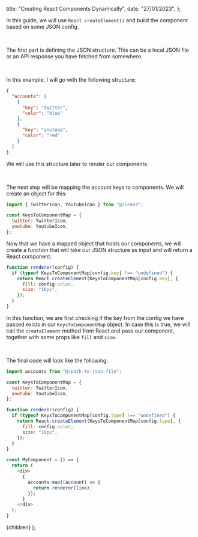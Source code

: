 
  title: "Creating React Components Dynamically",
  date: "27/01/2023",
};

In this guide, we will use `React.createElement()` and build the component based on some JSON config.

&nbsp;

The first part is defining the JSON structure. This can be a local JSON file or an API response you have fetched from somewhere.

&nbsp;

In this example, I will go with the following structure:

```json
{
  "accounts": [
    {
      "key": "twitter",
      "color": "blue"
    },
    {
      "key": "youtube",
      "color": "red"
    }
  ]
}
```

We will use this structure later to render our components.

&nbsp;

The next step will be mapping the account keys to components. We will create an object for this:

```js
import { TwitterIcon, YoutubeIcon } from "@/icons";

const KeysToComponentMap = {
  twitter: TwitterIcon,
  youtube: YoutubeIcon,
};
```

Now that we have a mapped object that holds our components, we will create a function that will take our JSON structure as input and will return a React component:

```js
function renderer(config) {
  if (typeof KeysToComponentMap[config.key] !== "undefined") {
    return React.createElement(KeysToComponentMap[config.key], {
      fill: config.color,
      size: "16px",
    });
  }
}
```

In this function, we are first checking if the key from the config we have passed exists in our `KeysToComponentMap` object. In case this is true, we will call the `createElement` method from React and pass our component, together with some props like `fill` and `size`.

&nbsp;

The final code will look like the following:

```js
import accounts from "@/path-to-json-file";

const KeysToComponentMap = {
  twitter: TwitterIcon,
  youtube: YoutubeIcon,
};

function renderer(config) {
  if (typeof KeysToComponentMap[config.type] !== "undefined") {
    return React.createElement(KeysToComponentMap[config.type], {
      fill: config.color,
      size: "16px",
    });
  }
}

const MyComponent = () => {
  return (
    <div>
      {
        accounts.map((account) => {
          return renderer(link);
        });
      }
    </div>
  );
}
```

  <Layout metadata={metadata}>{children}</Layout>
);
